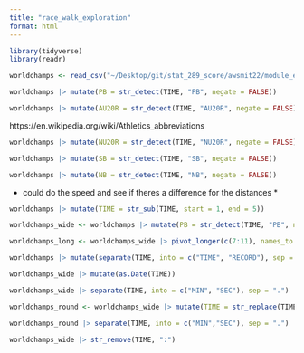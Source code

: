 ```yaml
---
title: "race_walk_exploration"
format: html
---
```

```r
library(tidyverse)
library(readr)
```

```r
worldchamps <- read_csv("~/Desktop/git/stat_289_score/awsmit22/module_exploration/race_walking/worldchamps.csv")
```

```r
worldchamps |> mutate(PB = str_detect(TIME, "PB", negate = FALSE))
```

```r
worldchamps |> mutate(AU20R = str_detect(TIME, "AU20R", negate = FALSE))
```
https://en.wikipedia.org/wiki/Athletics_abbreviations

```r
worldchamps |> mutate(NU20R = str_detect(TIME, "NU20R", negate = FALSE))
```

```r
worldchamps |> mutate(SB = str_detect(TIME, "SB", negate = FALSE))
```

```r
worldchamps |> mutate(NB = str_detect(TIME, "NB", negate = FALSE))
```



* could do the speed and see if theres a difference for the distances *

```r
worldchamps |> mutate(TIME = str_sub(TIME, start = 1, end = 5))
```

```r
worldchamps_wide <- worldchamps |> mutate(PB = str_detect(TIME, "PB", negate = FALSE), AU20R = str_detect(TIME, "AU20R", negate = FALSE), NU20R = str_detect(TIME, "NU20R", negate = FALSE), SB = str_detect(TIME, "SB", negate = FALSE), NB = str_detect(TIME, "NB", negate = FALSE)) |> mutate(TIME = str_sub(TIME, start = 1, end = 5))
```

```r
worldchamps_long <- worldchamps_wide |> pivot_longer(c(7:11), names_to = "RECORD_TYPE", values_to = "RECORD")
```

```r
worldchamps |> mutate(separate(TIME, into = c("TIME", "RECORD"), sep = 5))
```

```r
worldchamps_wide |> mutate(as.Date(TIME)) 
```

```r
worldchamps_wide |> separate(TIME, into = c("MIN", "SEC"), sep = ".") |> mutate(TIME = (MIN*60) + SEC)
```

```r
worldchamps_round <- worldchamps_wide |> mutate(TIME = str_replace(TIME, ":", ".")) |> mutate(TIME = as.double(TIME))
```

```r
worldchamps_round |> separate(TIME, into = c("MIN","SEC"), sep = ".")
```

```r
worldchamps_wide |> str_remove(TIME, ":")
```




